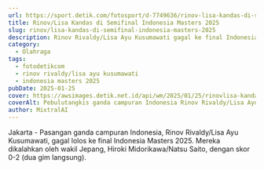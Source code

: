 ```yaml
---
url: https://sport.detik.com/fotosport/d-7749636/rinov-lisa-kandas-di-semifinal-indonesia-masters-2025
title: Rinov/Lisa Kandas di Semifinal Indonesia Masters 2025
slug: rinov/lisa-kandas-di-semifinal-indonesia-masters-2025
description: Rinov Rivaldy/Lisa Ayu Kusumawati gagal ke final Indonesia Masters 2025. Rinov/Lisa dijegal wakil Jepang, Hiroki Midorikawa/Natsu Saito, dua gim langsung.
category:
  - Olahraga
tags:
  - fotodetikcom
  - rinov rivaldy/lisa ayu kusumawati
  - indonesia masters 2025
pubDate: 2025-01-25
cover: https://awsimages.detik.net.id/api/wm/2025/01/25/rinovlisa-kandas-di-semifinal-indonesia-masters-2025-6_169.jpeg?wid=54&w=650&v=1&t=jpeg
coverAlt: Pebulutangkis ganda campuran Indonesia Rinov Rivaldy/Lisa Ayu Kusumawati berhadapan dengan pebulutangkis ganda campuran asal Jepang Hiroki Midorikawa/Natsu Saito dalam babak semifinal Daihatsu Indonesia Masters 2025 yang berlangsung di Istora Senayan, Jakarta, sabtu (22/1/2025).
author: MixtralAI
---
```

Jakarta - Pasangan ganda campuran Indonesia, Rinov Rivaldy/Lisa Ayu Kusumawati, gagal lolos ke final Indonesia Masters 2025. Mereka dikalahkan oleh wakil Jepang, Hiroki Midorikawa/Natsu Saito, dengan skor 0-2 (dua gim langsung).
